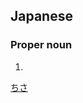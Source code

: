 ==Japanese==
{{ja-kanjitab|千|沙}}

===Proper noun===
{{ja-pos|proper|ちさ}}

# {{given name|female|lang=ja}}

[[Category:Japanese female given names|ちさ]]
